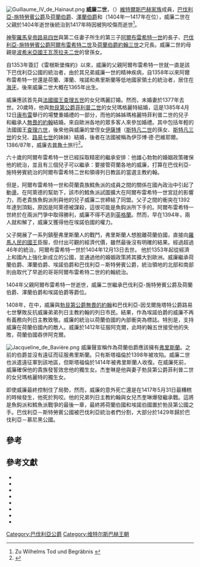 [[File:Guillaume_IV_de_Hainaut.png|thumb]]
'''威廉二世'''，（{{bd|1365年|4月5日|1417年|5月31日|catIdx=W}}）[[維特爾斯巴赫王朝|維特爾斯巴赫家族]]成員，[[巴伐利亞統治者列表|巴伐利亞-施特勞賓公爵]]及[[荷蘭伯國|荷蘭伯爵]]、[[澤蘭伯國|澤蘭伯爵]]和{{link-en|埃諾伯國|County of Hainaut|埃諾伯爵}}（1404年—1417年在位），威廉二世在父親於1404年逝世後統治到1417年時因被狗咬傷而逝世<ref>Zu Wilhelms Tod und Begräbnis {{Literatur|Autor =  Helga Czerny|Titel = Der Tod der bayerischen Herzöge im Spätmittelalter und in der frühen Neuzeit 1347–1579. Vorbereitungen – Sterben – Trauerfeierlichkeiten – Grablegen – Memoria|Verlag = C. H. Beck|Ort = München|Datum = 2005|ISBN = 3-406-10742-7|Seiten = 105–107|Reihe = Schriftenreihe zur bayerischen Landesgeschichte|BandReihe = 146|Kommentar = zugleich Dissertation, Universität München 2004}}</ref>。

[[神聖羅馬皇帝|神聖羅馬皇帝]][[路易四世_(神聖羅馬帝國)|路易四世]]與第二任妻子{{link-en|埃諾的瑪格麗特二世|Margaret II, Countess of Hainaut|瑪格麗特二世}}所生的第三子{{sfn|van Oostrom|1992|p=6}}[[阿爾布雷希特一世_(巴伐利亞)|阿爾布雷希特一世]]的長子、[[阿爾布雷希特二世_(巴伐利亞)|巴伐利亞-施特勞賓公爵阿爾布雷希特二世]]及[[約翰三世_(巴伐利亞)|荷蘭伯爵約翰三世]]之兄長。威廉二世的母親是[[捷克統治者列表|波希米亞國王]][[瓦茨拉夫二世|瓦茨拉夫二世]]的曾孫女{{link-en|布里格的瑪格麗特|Margaret of Brieg}}。

自1353年簽訂《雷根斯堡條約》以來，威廉的父親阿爾布雷希特一世就一直是該下巴伐利亞公國的統治者，由於其兄弟威廉一世的精神疾病，自1358年以來阿爾布雷希特一世還是荷蘭、澤蘭、埃諾和弗里斯蘭等低地國家領土的統治者，居住在[[海牙|海牙]]。後來威廉二世大概在1365年出生。

威廉應該首先與[[法國國王|法國國王]][[查理五世_(法蘭西)|查理五世]]的女兒瑪麗訂婚。然而，未婚妻於1377年去世。20歲時，他與[[勃艮第公爵|勃艮第公爵]][[菲利普二世_(勃艮第)|菲利普二世]]的女兒瑪格麗特結婚，這是1385年4月12日[[康布雷|康布雷]]舉行的場雙重婚禮的一部分，而他的姊姊瑪格麗特菲利普二世的兒子和繼承人[[約翰_(勃艮第公爵)|無畏的約翰]]結婚。來自歐洲各地的眾多客人來參加婚禮。其中包括年輕的法國國王[[查理六世_(法蘭西)|查理六世]]，後來他與威廉的堂侄女[[巴伐利亞的伊薩博|伊薩博]]（[[斯特凡二世_(巴伐利亞)|斯特凡二世]]的孫女、[[斯特凡三世_(巴伐利亞)|斯特凡三世]]的女兒、[[路易七世_(巴伐利亞)|路易七世]]的妹妹）結婚，後者在法國被稱為伊莎博·德·巴維耶爾。1386/87年，威廉去[[普魯士|普魯士]]旅行<ref>{{Literatur|Autor = Werner Paravicini|Titel = Die Preußenreisen des europäischen Adels|TitelErg = Teil 1|Verlag = Thorbecke|Ort = Sigmaringen|Datum = 1989|ISBN = 3-7995-7317-8|Seiten = 149|Reihe = Beihefte der Francia|BandReihe = 17/1|Online = [http://daten.digitale-sammlungen.de/~db/0002/bsb00026329/images/index.html?id=00026329&seite=149 Digitalisat]}}</ref>。

六十歲的阿爾布雷希特一世已經採取精密的繼承安排：他雄心勃勃的婚姻政策確保他的統治，並且有三個兒子可以繼承：要接管荷蘭各地的威廉，打算在巴伐利亞-施特勞賓統治的阿爾布雷希特二世和領導列日教區的當選主教約翰。

但是，阿爾布雷希特一世和荷蘭貴族鱈魚派的成員{{link-en|阿萊德·範·波吉斯特|Aleid van Poelgeest}}之間的關係在國內政治中引起了動盪{{sfn|van Oostrom|1992|p=37}}。在阿萊德的幫助下，該市的鱈魚派試圖擴大在阿爾布雷希特一世宮廷的影響力，而老貴族魚鈎派則與他的兒子威廉二世締結了同盟。父子之間的衝突在1392年達到頂點，原因是阿萊德被謀殺，這很可能是魚鈎派所下手的。阿爾布雷希特一世終於在兩派鬥爭中取得勝利，威廉不得不逃到[[英格蘭|英格蘭]]。然而，早在1394年，兩人就和解了，威廉又獲得他在埃諾伯國的權力。

父子開展了一系列鎮壓弗里斯蘭人的戰鬥，弗里斯蘭人想脫離荷蘭伯國，直接向[[羅馬人民的國王|羅馬人民的國王]]臣服，但付出可觀的經濟代價，雖然最後沒有明確的結果。經過超過46年的統治，阿爾布雷希特一世於1404年12月13日去世。 他於1353年起從經濟上和國內上強化新成立的公國，並通過他的婚姻政策將其擴大到歐洲。威廉繼承荷蘭伯爵、澤蘭伯爵、埃諾伯爵和巴伐利亞－斯特勞賓公爵，統治領地的北部和南部則由取代了早逝的哥哥阿爾布雷希特二世的約翰統治。

1404年父親阿爾布雷希特一世逝世，威廉二世繼承巴伐利亞-施特勞賓公爵及荷蘭伯爵、澤蘭伯爵和埃諾伯爵等爵位。

1408年，在{{link-en|奧塞戰役|Battle of Othée}}中，威廉與[[勃艮第公爵|勃艮第公爵]][[約翰_(勃艮第公爵)|無畏的約翰]]和巴伐利亞-因戈爾施塔特公爵路易七世擊敗反抗威廉弟弟列日主教約翰的列日市民。結果，作為埃諾伯爵的威廉不再有義務向列日主教致敬。威廉的統治以荷蘭伯國的內部衝突為標誌。特別是，{{link-en|阿克爾勳爵約翰五世|John V, Lord of Arkel}}支持威廉在荷蘭伯國內的敵人。威廉於1412年征服阿克爾，此時約翰五世接受他的失敗，荷蘭伯國吞併阿克爾。

[[File:Jacqueline_de_Bavière.png|thumb]]
威廉聲宣稱作為荷蘭伯爵應該擁有[[弗里斯蘭|弗里斯蘭]]。之前的伯爵並沒有遠征而征服弗里斯蘭。只有斯塔福倫於1398年被攻陷。威廉二世也派遣遠征軍到該地區，但斯塔福倫於1414年被弗里斯蘭人收復。在威廉死前，威廉確保他的貴族發誓效忠他的獨生女{{link-en|埃諾女伯爵杰奎琳|Jacqueline, Countess of Hainaut|杰奎琳}}。杰奎琳是他與妻子勃艮第公爵菲利普二世的女兒瑪格麗特的獨生女。

即使威廉最終控制住了局勢，然而，威廉的意外死亡還是在1417年5月31日最糟糕的時候發生，他死於狗咬。他的兄弟列日主教約翰與女兒杰奎琳爆發繼承戰。這將是魚鈎派和鱈魚派戰爭的最後一章，最終將荷蘭伯國和埃諾伯國置於勃艮第公國之手。巴伐利亞－斯特勞賓公國被巴伐利亞統治者們分割，大部分於1429年歸於巴伐利亞－慕尼黑公國。

==參考==
{{Reflist}}

==參考文獻==

* {{Literatur|Autor = Michaela Bleicher|Titel = Das Herzogtum Niederbayern-Straubing in den Hussitenkriegen. Kriegsalltag und Kriegsführung im Spiegel der Landschreiberrechnungen|Verlag = Dissertation|Ort = Universität Regensburg|Datum = 2006|Seiten = 41–43|Online = http://epub.uni-regensburg.de/10414/ }}
* {{Literatur|Autor = Laetitia Boehm|Titel = Das Haus Wittelsbach in den Niederlanden|Sammelwerk = Zeitschrift für bayerische Landesgeschichte|Band = 44|Datum = 1981|Seiten = 93–130|Fundstelle = insbesondere 114–118|Online = http://periodika.digitale-sammlungen.de/zblg/kapitel/zblg44_kap10 }}
* {{Literatur|Autor = Wim P. Blockmans|Titel = Das Ringen Bayerns und Burgunds um die Niederlande|Hrsg = Alfons Huber, Johannes Prammer|Sammelwerk = 650 Jahre Herzogtum Niederbayern-Straubing-Holland. Vortragsreihe des Historischen Vereins für Straubing und Umgebung|Verlag = Historischer Verein für Straubing und Umgebung|Ort = Straubing|Datum = 2005|ISBN = 3-00-014600-8|Seiten = 321–345}}
* {{Literatur|Autor = Dorit-Maria Krenn, Joachim Wild|Titel = „fürste in der ferne“. Das Herzogtum Niederbayern-Straubing-Holland 1353–1425|Verlag = Haus der Bayerischen Geschichte|Ort = Augsburg|Datum = 2003|ISBN = 3-927233-86-2|Seiten = 9–14, 34|Reihe = Hefte zur bayerischen Geschichte und Kultur|BandReihe = 28}}
* {{ADB|43|90|92|Wilhelm II. (Herzog von Bayern)|Pieter Lodewijk Muller|ADB: Wilhelm II. (Herzog von Bayern)}}
* {{Literatur|Autor = Hans Patze|Titel = Die Wittelsbacher in der mittelalterlichen Politik Europas|Sammelwerk = Zeitschrift für bayerische Landesgeschichte|Band = 44|Datum = 1981|Seiten = 33–79|Fundstelle = insbesondere 71–72, 76|Online = http://periodika.digitale-sammlungen.de/zblg/kapitel/zblg44_kap8 }}
* {{Literatur|Autor = Joachim Wild|Titel = Die Herzöge von Straubing und Ingolstadt. Residenzstädte auf Zeit|Hrsg = Alois Schmid, Katharina Weigand|Sammelwerk = Die Herrscher Bayerns. 25 historische Portraits von Tassilo III. bis Ludwig III.|Auflage = 2.|Verlag = C. H. Beck|Ort = München|Datum = 2006|Seiten = 118–129|Fundstelle = insbesondere 119–121|ISBN = 3-406-54468-1}}
* {{Literatur|Autor = Joachim Wild|Titel = Holland. Die Wittelsbacher an der Nordsee (1346–1436)|Hrsg = Alois Schmid, Katharina Weigand|Sammelwerk = Bayern mitten in Europa. Vom Frühmittelalter bis ins 20. Jahrhundert|Verlag = C. H. Beck|Ort = München|Datum = 2005|Seiten = 92–106|Fundstelle = insbesondere 95–103|ISBN = 3-406-52898-8}}

{{s-start}}
{{s-hou|[[維特爾斯巴赫王朝|維特爾斯巴赫王朝]]|1365年|4月5日|1417年|5月31日}}
{{S-reg|}}
{{s-bef|rows=2| before = [[阿爾布雷希特一世_(巴伐利亞)|阿爾布雷希特一世]]}}
{{s-ttl| title  = [[巴伐利亞統治者列表|巴伐利亞-施特勞賓公爵]]
       | years  = 1404年–1417年}}
{{s-aft|after=[[約翰三世_(巴伐利亞)|荷蘭伯爵約翰三世]]}}
{{s-ttl| title  = [[荷蘭伯國|荷蘭伯爵]]、[[澤蘭伯國|澤蘭伯爵]]和{{link-en|埃諾伯國|County of Hainaut|埃諾伯爵}}|years=1404年–1417年}}
{{s-aft|after=[[阿爾布雷希特一世_(巴伐利亞)|阿爾布雷希特一世]]}}
{{s-end}}

{{Authority Control}}

[[Category:巴伐利亞公爵|Category:巴伐利亞公爵]]
[[Category:维特尔斯巴赫王朝|Category:维特尔斯巴赫王朝]]